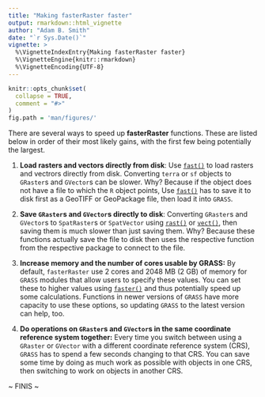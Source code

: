 ```yaml
---
title: "Making fasterRaster faster"
output: rmarkdown::html_vignette
author: "Adam B. Smith"
date: "`r Sys.Date()`"
vignette: >
  %\VignetteIndexEntry{Making fasterRaster faster}
  %\VignetteEngine{knitr::rmarkdown}
  %\VignetteEncoding{UTF-8}
---
```


```r
knitr::opts_chunk$set(
  collapse = TRUE,
  comment = "#>"
)
fig.path = 'man/figures/'
```

There are several ways to speed up **fasterRaster** functions. These are listed below in order of their most likely gains, with the first few being potentially the largest.

1. **Load rasters and vectors directly from disk**: Use [`fast()`](https://adamlilith.github.io/fasterRaster/reference/fast.html) to load rasters and vectrors directly from disk. Converting `terra` or `sf` objects to `GRaster`s and `GVector`s can be slower. Why? Because if the object does not have a file to which the `R` object points, Use [`fast()`](https://adamlilith.github.io/fasterRaster/reference/fast.html) has to save it to disk first as a GeoTIFF or GeoPackage file, then load it into `GRASS`.

2. **Save `GRaster`s and `GVector`s directly to disk**: Converting `GRaster`s and `GVector`s to `SpatRaster`s or `SpatVector` using [`rast()`](https://adamlilith.github.io/fasterRaster/reference/rast.html) or [`vect()`](https://adamlilith.github.io/fasterRaster/reference/vect.html), then saving them is much slower than just saving them. Why? Because these functions actually save the file to disk then uses the respective function from the respective package to connect to the file.

3. **Increase memory and the number of cores usable by GRASS:** By default, `fasterRaster` use 2 cores and 2048 MB (2 GB) of memory for `GRASS` modules that allow users to specify these values. You can set these to higher values using [`faster()`](https://adamlilith.github.io/fasterRaster/reference/faster.html) and thus potentially speed up some calculations. Functions in newer versions of `GRASS` have more capacity to use these options, so updating `GRASS` to the latest version can help, too.

4. **Do operations on `GRaster`s and `GVector`s in the same coordinate reference system together:** Every time you switch between using a `GRaster` or `GVector` with a different coordinate reference system (CRS), `GRASS` has to spend a few seconds changing to that CRS. You can save some time by doing as much work as possible with objects in one CRS, then switching to work on objects in another CRS.

~ FINIS ~

